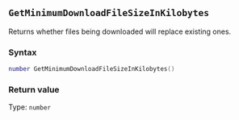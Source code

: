 ::: {.minipage data-latex="{\textwidth}"}
## `GetMinimumDownloadFileSizeInKilobytes`

Returns whether files being downloaded\index{web harvester!settings} will replace existing ones.

### Syntax {-}

``` .lua
number GetMinimumDownloadFileSizeInKilobytes()
```


### Return value {-}

Type: `number`


:::
